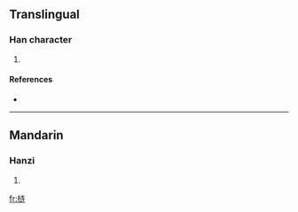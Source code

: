 {{also|槤}}
==Translingual==

===Han character===
{{Han char|rn=75|rad=木|as=07|sn=11|four=|canj=木卜大手 (DYKQ)}}

# {{defn|Han|sort=木07}}

====References====
* {{Han ref|kx=0537.131|hdz=21212.061|uh=68BF|ud=26815}}

----

==Mandarin==

===Hanzi===
{{cmn-hanzi|tra=槤|pin=[[lián]] ([[lian2]])|wg=lien<sup>2</sup>}}

# {{defn|Mandarin}}

[[fr:梿]]